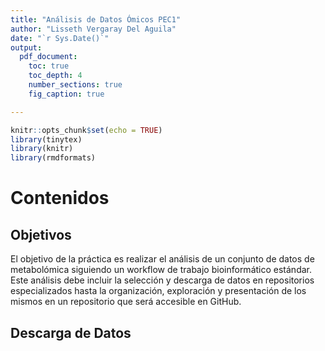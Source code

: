 ```yaml
---
title: "Análisis de Datos Ómicos PEC1"
author: "Lisseth Vergaray Del Aguila"
date: "`r Sys.Date()`"
output:
  pdf_document:
    toc: true
    toc_depth: 4
    number_sections: true
    fig_caption: true

---
```

```r
knitr::opts_chunk$set(echo = TRUE)
library(tinytex)
library(knitr)
library(rmdformats)
```

# Contenidos


## Objetivos

El objetivo de la práctica es realizar el análisis de un conjunto de datos de metabolómica siguiendo un workflow de trabajo bioinformático estándar. Este análisis debe incluir la selección y descarga de datos en repositorios especializados hasta la organización, exploración y presentación de los mismos en un repositorio que será accesible en GitHub.



## Descarga de Datos
